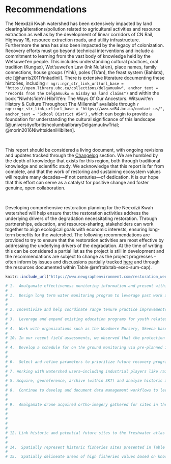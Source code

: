 # Recommendations
The Neexdzii Kwah watershed  has been extensively impacted by land clearing/alterations/pollution related to agricultural 
activities and resource extraction as well as by the development of linear corridors of CN Rail, Highway 16, resource 
extraction roads, and utility infrastructure.  Furthermore the area
has also been impacted by the legacy of colonization. Recovery efforts must go beyond technical interventions and include a 
commitment to learning from the vast body of knowledge held by the Wetsuwet'en people. This includes understanding cultural 
practices, oral tradition (Kungax), Wet'suwet'en Law (Ink Nu'at'en), place names, family connections, house groups (Yihk), 
poles (Ts'an), the feast system (Bahlats), etc [@harris2011Yinkadinii]. There is extensive literature documenting these 
histories, including `r ngr::ngr_str_link_url(url_base = "https://open.library.ubc.ca/collections/delgamuukw", anchor_text = "records from the Delgamuukw & Gisday Wa land claims")`  and within the book "Niwhts’ide’ni Hibi’it’ën: The Ways Of Our Ancestors. Witsuwit’en History & Culture 
Throughout The Millennia" available through  `r ngr::ngr_str_link_url(url_base = "https://www.sd54.bc.ca/contact-us/", anchor_text = "School District #54")`
, which can begin to provide a foundation for understanding the cultural significance of this landscape [@universityofbritishcolumbialibraryDelgamuukwTrial; @morin2016NiwhtsideniHibiiten].

<br>

This report should be considered a living document, with ongoing revisions and updates tracked through the [Changelog](#Changelog) section. 
We are humbled by the depth of knowledge that exists for this region, both through traditional knowledge and scientific study. 
We acknowledge that this report is far from complete, and that the work of restoring and sustaining ecosystem values will 
require many decades—if not centuries—of dedication. It is our hope that this effort can serve as a catalyst for positive 
change and foster genuine, open collaboration. 

<br>

Developing comprehensive restoration planning for the Neexdzii Kwah watershed will help ensure that the restoration activities address the underlying drivers of the degradation necessitating restoration. Through partnerships, education, and resource-sharing, stakeholders can work together to align ecological goals with economic interests, ensuring long-term benefits for the watershed. The following recommendations are provided to try to ensure that the restoration activities are most effective by addressing the underlying drivers of the degradation. At the time of writing this can be considered a partial list as the project is still in development and the recommendations are subject to change as the project progresses - often inform by issues and discussions partially tracked [here](https://github.com/NewGraphEnvironment/restoration_wedzin_kwa_2024/issues) and through the resources documented within Table \@ref(tab:tab-exec-sum-cap).

```r
knitr::include_url("https://www.newgraphenvironment.com/restoration_wedzin_kwa_2024_recomendations/", height = "800px")
```


```r
# 1.  Amalgamate effectiveness monitoring information and present within online reporting to facilitate adaptive management through sharing and review. Evolve program to leverage past monitoring methodology and data include an updated monitoring schedule, monitoring objectives, and methods. Methodology using Watershed Restoration Procedures - Routine effectiveness evaluation procedures and riparian inventory techniques ([LMH25](https://www.for.gov.bc.ca/hfd/pubs/Docs/Lmh/Lmh25/Lmh25_ed2_(2010).pdf) - percent cover by structural stage, species composition, etc.) could be utilized using pre-built digital forms served to field teams from the collaborative GIS project.
# 
# 1.  Design long term water monitoring program to leverage past work and attempt to quantify upstream water quality impacts via tools such as [CABIN](https://www.canada.ca/en/environment-climate-change/services/canadian-aquatic-biomonitoring-network/resources.html) sampling program [@canada2008CanadianAquatic], 5 sample in 30 day water quality sampling during both high and low flow periods [@wlrs2024BritishColumbia; @moe2024BritishColumbia], continuation/expansion of [temperature monitoring](https://public.tableau.com/app/profile/skeena.knowledge.trust/viz/UBRWaterTemperatureMonitoringDashboardDraft/UBRWaterTemp_Dashboard) [@skeenaknowledgetrustUBRWater, @westcott2022UpperBulkleya], quantify amounts of water withdrawn by licensees in the upper Bulkley catchment during the April to September low flow period, etc).  Importantly, careful consideration of how to implement water quality program recommendations from  @price2014UpperBulkleya, @oliver2020Analysis2017 and @westcott2022UpperBulkleya during this process is also recommended.
# 
# 
# 2. Incentivize and help coordinate range tenure practice improvements (off-site watering, rotational field use, riparian exclusion, monitoring, range use plan updates that reduce cattle load, range stewardship planning that includes "red" zones for cattle exclusion, etc.) to reduce cattle impacts on riparian and water quality values.  Cattle waste loading to tributary and mainstem habitats is of paramount concern as water quality degradation due to high biological oxygen demand related to nutrient loading will undermine the ability of aquatic life to recover from cumulative impacts in the watershed.
# 
# 3.  Leverage and expand existing education programs for youth related to watershed health and cultural/ecosystem significance of fish/riparian/wildlife values to provide outreach for all school aged and post-secondary students in the greater Skeena region.
# 
# 4.  Work with organizations such as the Woodmere Nursery, Skeena based "Seed the North", knowledge holders and others to develop a local seed collection and propagation program to increase capacity for floodplain revegetation that can be scaled up to meet the challenges faced by historic removal of these native vegetation communities.
# 
# 10. In our recent field assessments, we observed that the protection of road and rail infrastructure through streambank armoring is not adequately incorporating best practices for vegetating riprap, soft armouring where possible and establishing/restoring effective riparian buffers. This oversight can significantly impact watershed health and biodiversity. To address this issue, we recommend collaborating with relevant stakeholders to advocate for the documentation, evolution, and dissemination of best practices related to streambank armoring.
# 
# 4.  Develop a schedule for on the ground monitoring via pre-planned instream surveys (walks) of mainstem and tributary habitats and riparian recovery/monitoring. Map these "trail" systems and document values within them. Increasing the presence of First Nation representatives, environmental practitioners and regulators within valuable streams within the Neexdzi Kwa watershed - regardless of land ownership - will help educate surveyors on the current state of these systems, provide information regarding recovery effort results and incentivize responsible land management by landowners/managers in the region.
# 
# 
# 6.  Select and refine parameters to prioritize future recovery program type (ex. water quality monitoring, range management program, education initiative, riparian vegetation recovery, expanded seed collection/propogation program, erosion protection, etc.) and allocate available dollars accordingly.  After financial and capacity resources are delineated by recovery program type - select parameters, and weight a ranking system for each to inform prioritization of specific sites within each recovery program. For physical actions such as riparian fencing for cattle exclusion, riparian/floodplain vegetation recovery and erosion protection include prioritization criteria that incorporates the amount of riparian/floodplain area available for recovery (ie. the wider the buffer available for meaningful native floodplain vegetation community establishment -  the higher the priority for investment).  Utilize established standards when possible such as the [Riparian Areas Protection Regulation](https://www2.gov.bc.ca/gov/content/environment/plants-animals-ecosystems/fish/aquatic-habitat-management/riparian-areas-regulation) and the [Riparian Management Area Guidebook](https://www2.gov.bc.ca/gov/content/industry/forestry/managing-our-forest-resources/silviculture/silvicultural-systems/silviculture-guidebooks/riparian-management-area-guidebook) [@ministryofforests1995RiparianManagement].
# 
# 7. Working with watershed users—including industrial players like railways and highways, as well as landowners and range tenure holders—is essential for promoting water retention through beaver activity. The Beaver Restoration Assessment Tool (BRAT) can guide efforts by identifying areas where beaver activity can optimize water retention and flow regulation. Beavers are natural ecosystem engineers; their dams slow water flow, enhance groundwater recharge, and reduce flood risks, while also improving water quality by trapping sediments and filtering pollutants. Providing incentives to landowners and tenure holders to support water retention on the landscape can help catalyze beaver influenced wetlands throughout the watershed addressing potential land use conflicts while aligning ecological goals with economic interests.
# 
# 5. Acquire, georeference, archive (within SKT) and analyze historic aerial imagery for the Neexdzii Kwah watershed and compare with recent orthoimagery and/or LiDAR data to quantify historic changes in stream morphology and floodplain extent resulting in loss of quantity and quality of water and fish habitat while highlighting areas of historic dredging, realignment, and floodplain disconnections due to infrastructure, to guide future restoration efforts. Script all analysis when possible to facilitate reproducibility and sharing of the analysis.
# 
# 8.  Continue to develop and document data management workflows to leverage existing established data storage systems to retrieve data from and load to and build capacity for all interested to do the same. Established data storage systems include the [BC Data Catalogue](https://catalogue.data.gov.bc.ca/), the [Skeena Salmon Data Centre](https://data.skeenasalmon.info/), [NuSEDS-New Salmon Escapement Database System](https://open.canada.ca/data/en/dataset/c48669a3-045b-400d-b730-48aafe8c5ee6) and [bcfishpass](https://github.com/smnorris/bcfishpass/tree/main/data)
# 
# 
# 9.  Amalgamate drone acquired ortho-imagery gathered for sites in the Neexdzii Kwah watershed, store as Cloud Optimized Geotiffs on a cloud service provider and link to the imagery via the collaborative GIS project. Orthoimagery has been gathered for past monitoring of historic restoration sites as well as part of fish passage restoration planning efforts.
# 
# 
# 
# 
# 
# 12. Link historic and potential future sites to the freshwater atlas using the linear feature id of stream segments and conduct watershed drainage area analysis for individual stream segments (or portions of steram segments) so that this area can be tied to other GIS and user input parameters. Functions kept in [fwapg](https://github.com/smnorris/fwapg), [fwapgr](https://github.com/poissonconsulting/fwapgr), [fwatlasbc](https://github.com/poissonconsulting/fwatlasbc) and custom function developed for this project can be used. Results from this can be compared to other methods for determining project setbacks from the high water mark such as the [Riparian Areas Protection Regulation](https://www2.gov.bc.ca/gov/content/environment/plants-animals-ecosystems/fish/aquatic-habitat-management/riparian-areas-regulation) and the [Riparian Management Area Guidebook](https://www2.gov.bc.ca/gov/content/industry/forestry/managing-our-forest-resources/silviculture/silvicultural-systems/silviculture-guidebooks/riparian-management-area-guidebook) [@ministryofforests1995RiparianManagement].
# 
# 
# 14.  Spatially represent historic fisheries sites presented in Table \@ref(tab:tab-hist-sites) so the option is available that potential areas of restoration can be ranked according to their proximity to these sites.
# 
# 15.  Spatially delineate areas of high fisheries values based on known spawning and rearing habitat for fish species of interest. Where data gaps exist - develop study plans to understand where this high value habitat is and quantify its value for fish species of interest through standardized methodologies such as Fish and Fish Habitat Assessment Procedures [@johnstonFishHabitatAssessment1996]. For known spawning and rearing locations, load reviewed data into `bcfishpass` using the `user_habitat_classification.csv` file located [here](https://github.com/smnorris/bcfishpass/blob/main/data/user_habitat_classification.csv) so it can be pulled into the collaborative GIS project and queried to facilitate priority ranking of areas of high fisheries values.
```

